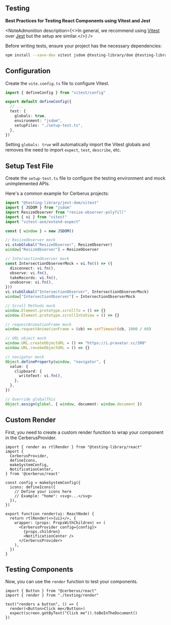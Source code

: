 ---
---


## Testing

<strong>Best Practices for Testing React Components using Vitest and Jest</strong>

<NoteAdmonition description={<>In general, we recommend using <a href="https://vitest.dev/" target="_blank" rel="norefferrer">Vitest</a> over
 <a href="https://jestjs.io/" target="_blank" rel="norefferrer">Jest</a> but the setup are similar.</>} />

Before writing tests, ensure your project has the necessary dependencies:

```sh
npm install --save-dev vitest jsdom @testing-library/dom @testing-library/jest-dom @testing-library/react @testing-library/user-event
```

## Configuration

Create the `vite.config.ts` file to configure Vitest.

```ts
import { defineConfig } from "vitest/config"

export default defineConfig({
  // ...
  test: {
    globals: true,
    environment: "jsdom",
    setupFiles: "./setup-test.ts",
  },
})
```

Setting `globals: true` will automatically import the Vitest globals and removes
the need to import `expect`, `test`, `describe`, etc.

## Setup Test File

Create the `setup-test.ts` file to configure the testing environment and mock
unimplemented APIs.

Here's a common example for Cerberus projects:

```ts title="setup-test.ts"
import "@testing-library/jest-dom/vitest"
import { JSDOM } from "jsdom"
import ResizeObserver from "resize-observer-polyfill"
import { vi } from "vitest"
import "vitest-axe/extend-expect"

const { window } = new JSDOM()

// ResizeObserver mock
vi.stubGlobal("ResizeObserver", ResizeObserver)
window["ResizeObserver"] = ResizeObserver

// IntersectionObserver mock
const IntersectionObserverMock = vi.fn(() => ({
  disconnect: vi.fn(),
  observe: vi.fn(),
  takeRecords: vi.fn(),
  unobserve: vi.fn(),
}))
vi.stubGlobal("IntersectionObserver", IntersectionObserverMock)
window["IntersectionObserver"] = IntersectionObserverMock

// Scroll Methods mock
window.Element.prototype.scrollTo = () => {}
window.Element.prototype.scrollIntoView = () => {}

// requestAnimationFrame mock
window.requestAnimationFrame = (cb) => setTimeout(cb, 1000 / 60)

// URL object mock
window.URL.createObjectURL = () => "https://i.pravatar.cc/300"
window.URL.revokeObjectURL = () => {}

// navigator mock
Object.defineProperty(window, "navigator", {
  value: {
    clipboard: {
      writeText: vi.fn(),
    },
  },
})

// Override globalThis
Object.assign(global, { window, document: window.document })
```

## Custom Render

First, you need to create a custom render function to wrap your component in the
CerberusProvider.

```tsx title="test-utils/render.tsx"
import { render as rtlRender } from "@testing-library/react"
import {
  CerberusProvider,
  defineIcons,
  makeSystemConfig,
  NotificationCenter,
} from '@cerberus/react'

const config = makeSystemConfig({
  icons: defineIcons({
    // Define your icons here
    // Example: "home": <svg>...</svg>
  }),
})

export function render(ui: ReactNode) {
  return rtlRender(<>{ui}</>, {
    wrapper: (props: PropsWithChildren) => (
      <CerberusProvider config={config}>
        {props.children}
        <NotificationCenter />
      </CerberusProvider>
    ),
  })
}
```

## Testing Components

Now, you can use the `render` function to test your components.

```tsx title="testing/render.tsx"
import { Button } from "@cerberus/react"
import { render } from "./testing/render"

test("renders a button", () => {
  render(<Button>Click me</Button>)
  expect(screen.getByText("Click me")).toBeInTheDocument()
})
```